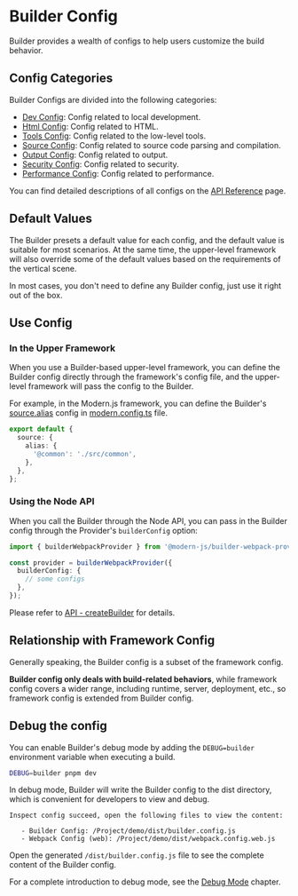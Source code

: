 # Builder Config

Builder provides a wealth of configs to help users customize the build behavior.

## Config Categories

Builder Configs are divided into the following categories:

- [Dev Config](/api/config-dev.html): Config related to local development.
- [Html Config](/api/config-html.html): Config related to HTML.
- [Tools Config](/api/config-tools.html): Config related to the low-level tools.
- [Source Config](/api/config-source.html): Config related to source code parsing and compilation.
- [Output Config](/api/config-output.html): Config related to output.
- [Security Config](/api/config-security.html): Config related to security.
- [Performance Config](/api/config-performance.html): Config related to performance.

You can find detailed descriptions of all configs on the [API Reference](/en/api/index) page.

## Default Values

The Builder presets a default value for each config, and the default value is suitable for most scenarios. At the same time, the upper-level framework will also override some of the default values based on the requirements of the vertical scene.

In most cases, you don't need to define any Builder config, just use it right out of the box.

## Use Config

### In the Upper Framework

When you use a Builder-based upper-level framework, you can define the Builder config directly through the framework's config file, and the upper-level framework will pass the config to the Builder.

For example, in the Modern.js framework, you can define the Builder's [source.alias](/en/api/config-source.html#sourcealias) config in [modern.config.ts](https://modernjs.dev/en/configure/app/usage.html) file.

```ts title="modern.config.ts"
export default {
  source: {
    alias: {
      '@common': './src/common',
    },
  },
};
```

### Using the Node API

When you call the Builder through the Node API, you can pass in the Builder config through the Provider's `builderConfig` option:

```ts
import { builderWebpackProvider } from '@modern-js/builder-webpack-provider';

const provider = builderWebpackProvider({
  builderConfig: {
    // some configs
  },
});
```

Please refer to [API - createBuilder](/en/api/builder-core.html#createbuilder) for details.

## Relationship with Framework Config

Generally speaking, the Builder config is a subset of the framework config.

**Builder config only deals with build-related behaviors**, while framework config covers a wider range, including runtime, server, deployment, etc., so framework config is extended from Builder config.

## Debug the config

You can enable Builder's debug mode by adding the `DEBUG=builder` environment variable when executing a build.

```bash
DEBUG=builder pnpm dev
```

In debug mode, Builder will write the Builder config to the dist directory, which is convenient for developers to view and debug.

```
Inspect config succeed, open the following files to view the content:

   - Builder Config: /Project/demo/dist/builder.config.js
   - Webpack Config (web): /Project/demo/dist/webpack.config.web.js
```

Open the generated `/dist/builder.config.js` file to see the complete content of the Builder config.

For a complete introduction to debug mode, see the [Debug Mode](/guide/debug/debug-mode.html) chapter.
